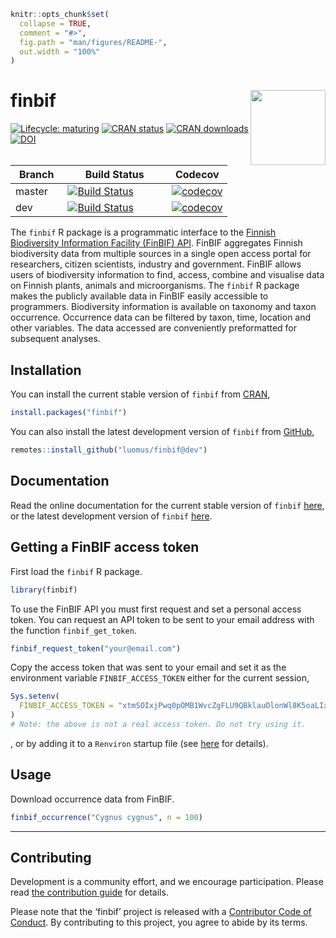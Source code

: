 ```r
knitr::opts_chunk$set(
  collapse = TRUE,
  comment = "#>",
  fig.path = "man/figures/README-",
  out.width = "100%"
)
```
# finbif <img src="man/figures/logo.png" align="right" alt="" width="120">
[![Lifecycle: maturing](https://img.shields.io/badge/lifecycle-maturing-blue.svg)](https://www.tidyverse.org/lifecycle/#maturing) [![CRAN status](https://www.r-pkg.org/badges/version-last-release/finbif)](https://cran.r-project.org/package=finbif) [![CRAN downloads](https://cranlogs.r-pkg.org/badges/grand-total/finbif?color=brightgreen)](https://cran.r-project.org/package=finbif) [![DOI](https://zenodo.org/badge/DOI/10.5281/zenodo.3612814.svg)](https://doi.org/10.5281/zenodo.3612814)

Branch |Build Status |Codecov
------ |------------ |-------
master |[![Build Status](https://github.com/luomus/finbif/workflows/R-CMD-check/badge.svg?branch=master)](https://github.com/luomus/finbif/actions) |[![codecov](https://codecov.io/gh/luomus/finbif/branch/master/graph/badge.svg)](https://codecov.io/github/luomus/finbif/branch/master)
dev |[![Build Status](https://github.com/luomus/finbif/workflows/R-CMD-check/badge.svg?branch=dev)](https://github.com/luomus/finbif/actions) |[![codecov](https://codecov.io/gh/luomus/finbif/branch/dev/graph/badge.svg)](https://codecov.io/github/luomus/finbif/branch/dev)

The `finbif` R package is a programmatic interface to the
[Finnish Biodiversity Information Facility (FinBIF) API](https://api.laji.fi).
FinBIF aggregates Finnish biodiversity data from multiple sources in a single
open access portal for researchers, citizen scientists, industry and government.
FinBIF allows users of biodiversity information to find, access, combine and
visualise data on Finnish plants, animals and microorganisms. The `finbif`
R package makes the publicly available data in FinBIF easily accessible to
programmers. Biodiversity information is available on taxonomy and taxon
occurrence. Occurrence data can be filtered by taxon, time, location and other
variables. The data accessed are conveniently preformatted for subsequent
analyses.
    
## Installation
You can install the current stable version of `finbif` from
[CRAN](https://cran.r-project.org),
```r
install.packages("finbif")
```

You can also install the latest development version of `finbif` from
[GitHub](https://github.com),
```r
remotes::install_github("luomus/finbif@dev")
```

## Documentation
Read the online documentation for the current stable version of
`finbif` [here](https://luomus.github.io/finbif/), or the latest development
version of `finbif` [here](https://finbif-docs-dev.netlify.app).

## Getting a FinBIF access token
First load the `finbif` R package.
```r
library(finbif)
```

To use the FinBIF API you must first request and set a personal access token.
You can request an API token to be sent to your email address with the function
`finbif_get_token`.
```r
finbif_request_token("your@email.com")
```

Copy the access token that was sent to your email and set it as the environment
variable `FINBIF_ACCESS_TOKEN` either for the current session,
```r
Sys.setenv(
  FINBIF_ACCESS_TOKEN = "xtmSOIxjPwq0pOMB1WvcZgFLU9QBklauOlonWl8K5oaLIx8RniJLrvcJU4v9H7Et"
)
# Note: the above is not a real access token. Do not try using it.
```
, or by adding it to a `Renviron` startup file (see
 [here](https://rviews.rstudio.com/2017/04/19/r-for-enterprise-understanding-r-s-startup/)
 for details). 

## Usage
Download occurrence data from FinBIF.
```r
finbif_occurrence("Cygnus cygnus", n = 100)
```

----

## Contributing
Development is a community effort, and we encourage participation. Please read
[the contribution guide](https://github.com/luomus/finbif/blob/master/CONTRIBUTING.md)
for details.

Please note that the 'finbif' project is released with a
[Contributor Code of Conduct](https://github.com/luomus/finbif/blob/master/CODE_OF_CONDUCT.md).
By contributing to this project, you agree to abide by its terms.
